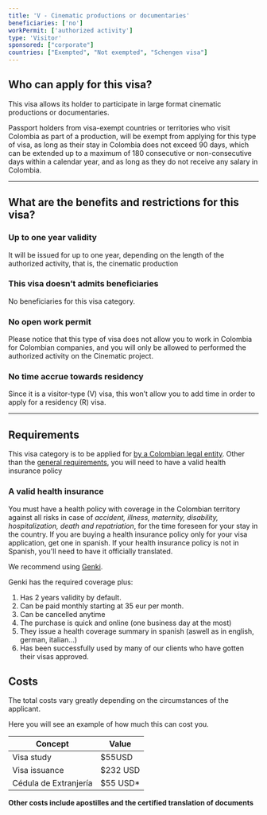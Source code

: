 ```yaml
---
title: 'V - Cinematic productions or documentaries'
beneficiaries: ['no']
workPermit: ['authorized activity']
type: 'Visitor'
sponsored: ["corporate"]
countries: ["Exempted", "Not exempted", "Schengen visa"]
---
```

## Who can apply for this visa?

This visa allows its holder to participate in large format cinematic productions or documentaries.

Passport holders from visa-exempt countries or territories who visit Colombia as part of a production, will be exempt from applying for this type of visa, as long as their stay in Colombia does not exceed 90 days, which can be extended up to a maximum of 180 consecutive or non-consecutive days within a calendar year, and as long as they do not receive any salary in Colombia.

---

## What are the benefits and restrictions for this visa?

### **Up to one year validity**

It will be issued for up to one year, depending on the length of the authorized activity, that is, the cinematic production 

### **This visa doesn’t admits beneficiaries**

No beneficiaries for this visa category.

### **No open work permit**

Please notice that this type of visa does not allow you to work in Colombia for Colombian companies, and you will only be allowed to performed the authorized activity on the Cinematic project.

### **No time accrue towards residency**

Since it is a visitor-type (V) visa, this won’t allow you to add time in order to apply for a residency (R) visa.

---

## Requirements

This visa category is to be applied for [by a Colombian legal entity](https://www.notion.so/Visa-sponsored-by-a-legal-entity-1e1356d1166d48108b2ccce54e28eb1e?pvs=21). Other than the [general requirements](https://www.notion.so/General-visa-application-rules-1dc2c565143e4adb95086f993f184e36?pvs=21), you will need to have a valid health insurance policy

### A valid **health insurance**

You must have a health policy with coverage in the Colombian territory against all risks in case of *accident, illness, maternity, disability, hospitalization, death and repatriation*, for the time foreseen for your stay in the country. If you are buying a health insurance policy only for your visa application, get one in spanish. If your health insurance policy is not in Spanish, you'll need to have it officially translated.

We recommend using [Genki](https://genki.world/?with=capitaleme). 

Genki has the required coverage plus: 

1. Has 2 years validity by default. 
2. Can be paid monthly starting at 35 eur per month. 
3. Can be cancelled anytime 
4. The purchase is quick and online (one business day at the most) 
5. They issue a health coverage summary in spanish (aswell as in english, german, italian…) 
6. Has been successfully used by many of our clients who have gotten their visas approved.

## Costs

The total costs vary greatly depending on the circumstances of the applicant. 

Here you will see an example of how much this can cost you.

| Concept | Value |
| --- | --- |
| Visa study | $55USD |
| Visa issuance | $232 USD |
| Cédula de Extranjería | $55 USD* |

**Other costs include apostilles and the certified translation of documents**